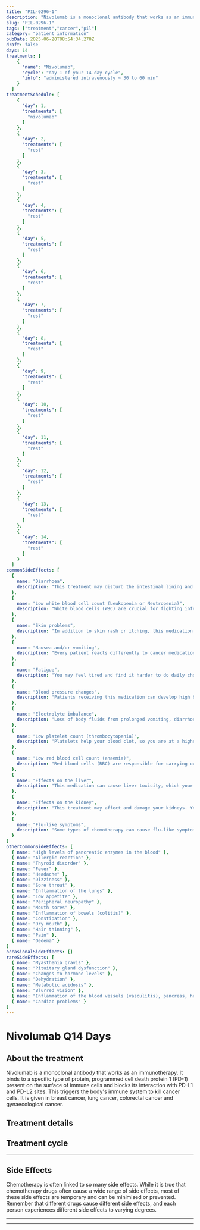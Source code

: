 ```yaml
---
title: "PIL-0296-1"
description: "Nivolumab is a monoclonal antibody that works as an immunotherapy. It binds to a specific type of protein, programmed cell death protein 1 (PD-1) present on the surface of immune cells and blocks its interaction with PD-L1 and PD-L2 sites. This triggers the body's immune system to kill cancer cells. It is given in breast cancer, lung cancer, colorectal cancer and gynaecological cancer."
slug: "PIL-0296-1"
tags: ["treatment","cancer","pil"]
category: "patient information"
pubDate: 2025-06-20T08:54:34.270Z
draft: false
days: 14
treatments: [
    {
      "name": "Nivolumab",
      "cycle": "day 1 of your 14-day cycle",
      "info": "administered intravenously ~ 30 to 60 min"
    }
  ]
treatmentSchedule: [
    {
      "day": 1,
      "treatments": [
        "nivolumab"
      ]
    },
    {
      "day": 2,
      "treatments": [
        "rest"
      ]
    },
    {
      "day": 3,
      "treatments": [
        "rest"
      ]
    },
    {
      "day": 4,
      "treatments": [
        "rest"
      ]
    },
    {
      "day": 5,
      "treatments": [
        "rest"
      ]
    },
    {
      "day": 6,
      "treatments": [
        "rest"
      ]
    },
    {
      "day": 7,
      "treatments": [
        "rest"
      ]
    },
    {
      "day": 8,
      "treatments": [
        "rest"
      ]
    },
    {
      "day": 9,
      "treatments": [
        "rest"
      ]
    },
    {
      "day": 10,
      "treatments": [
        "rest"
      ]
    },
    {
      "day": 11,
      "treatments": [
        "rest"
      ]
    },
    {
      "day": 12,
      "treatments": [
        "rest"
      ]
    },
    {
      "day": 13,
      "treatments": [
        "rest"
      ]
    },
    {
      "day": 14,
      "treatments": [
        "rest"
      ]
    }
  ]
commonSideEffects: [
  {
    name: "Diarrhoea",
    description: "This treatment may disturb the intestinal lining and cause loose, watery, and more frequent stools than usual. Certain medications have a higher chance of causing diarrhoea."
  },
  {
    name: "Low white blood cell count (Leukopenia or Neutropenia)",
    description: "White blood cells (WBC) are crucial for fighting infection. While receiving treatment, your WBC count can drop, putting you at a higher risk of disease."
  },
  {
    name: "Skin problems",
    description: "In addition to skin rash or itching, this medication may cause skin to become dry, pigmented or appearance of white patches (vitiligo)."
  },
  {
    name: "Nausea and/or vomiting",
    description: "Every patient reacts differently to cancer medication. Many people feel nauseous, and some also experience vomiting. Nausea and vomiting can be managed or reduced with medication."
  },
  {
    name: "Fatigue",
    description: "You may feel tired and find it harder to do daily chores/activities that you usually do or want to do. It may be physical, emotional and mental exhaustion."
  },
  {
    name: "Blood pressure changes",
    description: "Patients receiving this medication can develop high blood pressure (hypertension). Your blood pressure should be monitored at every clinic visit or every 2 to 3 weeks."
  },
  {
    name: "Electrolyte imbalance",
    description: "Loss of body fluids from prolonged vomiting, diarrhoea and sweating can cause an electrolyte imbalance. Your doctor may monitor your electrolyte levels through routine blood tests."
  },
  {
    name: "Low platelet count (thrombocytopenia)",
    description: "Platelets help your blood clot, so you are at a higher risk of bleeding when your platelet count decreases. Let your oncology care team know if you have any excess bruising or bleeding, including nose bleeds, sore gums or blood in your urine or stool."
  },
  {
    name: "Low red blood cell count (anaemia)",
    description: "Red blood cells (RBC) are responsible for carrying oxygen to the tissues in your body. When you have a low RBC count, you may feel tired or weak and have pale skin."
  },
  {
    name: "Effects on the liver",
    description: "This medication can cause liver toxicity, which your oncology care team may monitor with blood tests called liver function tests."
  },
  {
    name: "Effects on the kidney",
    description: "This treatment may affect and damage your kidneys. Your doctor may monitor the working condition of your kidneys through blood tests called renal function tests."
  },
  {
    name: "Flu-like symptoms",
    description: "Some types of chemotherapy can cause flu-like symptoms within a few hours of treatment. These symptoms generally last for 2 to 3 days. Some types of immunotherapy increase your body's natural immune response, which can cause mild to severe flu-like symptoms."
  }
]
otherCommonSideEffects: [
  { name: "High levels of pancreatic enzymes in the blood" },
  { name: "Allergic reaction" },
  { name: "Thyroid disorder" },
  { name: "Fever" },
  { name: "Headache" },
  { name: "Dizziness" },
  { name: "Sore throat" },
  { name: "Inflammation of the lungs" },
  { name: "Low appetite" },
  { name: "Peripheral neuropathy" },
  { name: "Mouth sores" },
  { name: "Inflammation of bowels (colitis)" },
  { name: "Constipation" },
  { name: "Dry mouth" },
  { name: "Hair thinning" },
  { name: "Pain" },
  { name: "Oedema" }
]
occasionalSideEffects: []
rareSideEffects: [
  { name: "Myasthenia gravis" },
  { name: "Pituitary gland dysfunction" },
  { name: "Changes to hormone levels" },
  { name: "Dehydration" },
  { name: "Metabolic acidosis" },
  { name: "Blurred vision" },
  { name: "Inflammation of the blood vessels (vasculitis), pancreas, heart, stomach, liver, muscles or joints" },
  { name: "Cardiac problems" }
]
---
```


# Nivolumab Q14 Days

## About the treatment

Nivolumab is a monoclonal antibody that works as an immunotherapy. It binds to a specific type of protein, programmed cell death protein 1 (PD-1) present on the surface of immune cells and blocks its interaction with PD-L1 and PD-L2 sites. This triggers the body's immune system to kill cancer cells. It is given in breast cancer, lung cancer, colorectal cancer and gynaecological cancer.

## Treatment details

<LegendGrid treatments={treatments} />

## Treatment cycle

<TreatmentCycleGrid treatmentSchedule={treatmentSchedule} />

<hr class="py-0 border-t-[0.5px] border-gray-500" />

## Side Effects

Chemotherapy is often linked to so many side effects. While it is true that chemotherapy drugs often cause a wide range of side effects, most of these side effects are temporary and can be minimised or prevented. Remember that different drugs cause different side effects, and each person experiences different side effects to varying degrees.

<CommonSideEffects commonSideEffects={commonSideEffects} />
<OtherCommonSideEffects otherCommonSideEffects={otherCommonSideEffects} />
<OccasionalSideEffects occasionalSideEffects={occasionalSideEffects} />
<RareSideEffects rareSideEffects={rareSideEffects} />

<hr class="py-0 border-t-[0.5px] border-gray-500" />

<SafeHandlingAccordion />
<GeneralPrecautionsAccordion />
<LifestyleSafetyAccordion />

<hr class="py-0 border-t-[0.5px] border-gray-500" />

<HealthcareTeamContact />
